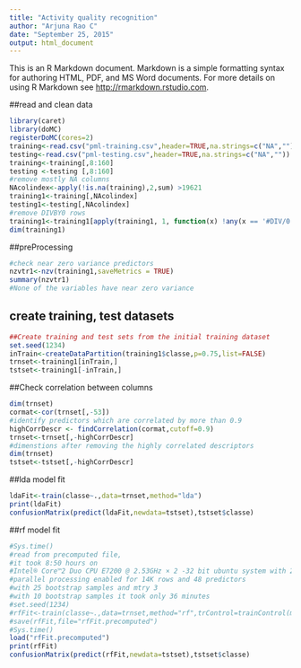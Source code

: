 ```yaml
---
title: "Activity quality recognition"
author: "Arjuna Rao C"
date: "September 25, 2015"
output: html_document
---
```


This is an R Markdown document. Markdown is a simple formatting syntax for authoring HTML, PDF, and MS Word documents. For more details on using R Markdown see <http://rmarkdown.rstudio.com>.


##read and clean data
```r
library(caret)
library(doMC)
registerDoMC(cores=2)
training<-read.csv("pml-training.csv",header=TRUE,na.strings=c("NA",""))
testing<-read.csv("pml-testing.csv",header=TRUE,na.strings=c("NA",""))
training<-training[,8:160]
testing <-testing [,8:160]
#remove mostly NA columns
NAcolindex<-apply(!is.na(training),2,sum) >19621
training1<-training[,NAcolindex]
testing1<-testing[,NAcolindex]
#remove DIVBY0 rows
training1<-training1[apply(training1, 1, function(x) !any(x == '#DIV/0!')), ] 
dim(training1)
```


##preProcessing
```r
#check near zero variance predictors
nzvtr1<-nzv(training1,saveMetrics = TRUE)
summary(nzvtr1)
#None of the variables have near zero variance
```

## create training, test datasets
```r
##Create training and test sets from the initial training dataset
set.seed(1234)
inTrain<-createDataPartition(training1$classe,p=0.75,list=FALSE)
trnset<-training1[inTrain,]
tstset<-training1[-inTrain,]
```

##Check correlation between columns
```r
dim(trnset)
cormat<-cor(trnset[,-53])
#identify predictors which are correlated by more than 0.9
highCorrDescr <- findCorrelation(cormat,cutoff=0.9)
trnset<-trnset[,-highCorrDescr]
#dimenstions after removing the highly correlated descriptors
dim(trnset)
tstset<-tstset[,-highCorrDescr]
```

##lda model fit
```r
ldaFit<-train(classe~.,data=trnset,method="lda")
print(ldaFit)
confusionMatrix(predict(ldaFit,newdata=tstset),tstset$classe)
```
##rf model fit
```r
#Sys.time()
#read from precomputed file, 
#it took 8:50 hours on 
#Intel® Core™2 Duo CPU E7200 @ 2.53GHz × 2 -32 bit ubuntu system with 2 GB memory, with
#parallel processing enabled for 14K rows and 48 predictors 
#with 25 bootstrap samples and mtry 3
#with 10 bootstrap samples it took only 36 minutes
#set.seed(1234)
#rfFit<-train(classe~.,data=trnset,method="rf",trControl=trainControl(method="boot",number=10))
#save(rfFit,file="rfFit.precomputed")
#Sys.time()
load("rfFit.precomputed")
print(rfFit)
confusionMatrix(predict(rfFit,newdata=tstset),tstset$classe)
```

